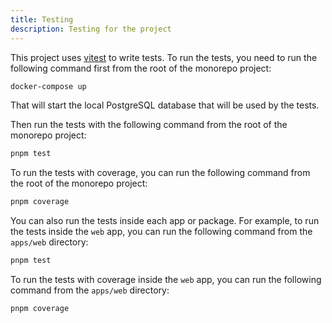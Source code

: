 ```yaml
---
title: Testing
description: Testing for the project
---
```


This project uses [vitest](https://vitest.dev) to write tests. To run the tests, you need to run the following command first from the root of the monorepo project:

```bash
docker-compose up
```

That will start the local PostgreSQL database that will be used by the tests.

Then run the tests with the following command from the root of the monorepo project:

```bash
pnpm test
```

To run the tests with coverage, you can run the following command from the root of the monorepo project:

```bash
pnpm coverage
```

You can also run the tests inside each app or package. For example, to run the tests inside the `web` app, you can run the following command from the `apps/web` directory:

```bash
pnpm test
```

To run the tests with coverage inside the `web` app, you can run the following command from the `apps/web` directory:

```bash
pnpm coverage
```
